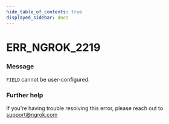 ```yaml
---
hide_table_of_contents: true
displayed_sidebar: docs
---
```



# ERR_NGROK_2219

### Message

`FIELD` cannot be user-configured.

<ErrorDetails error="err_ngrok_2219" />

### Further help

If you're having trouble resolving this error, please reach out to [support@ngrok.com](mailto:support@ngrok.com?subject=Help%20with%20ERR_NGROK_2219)
